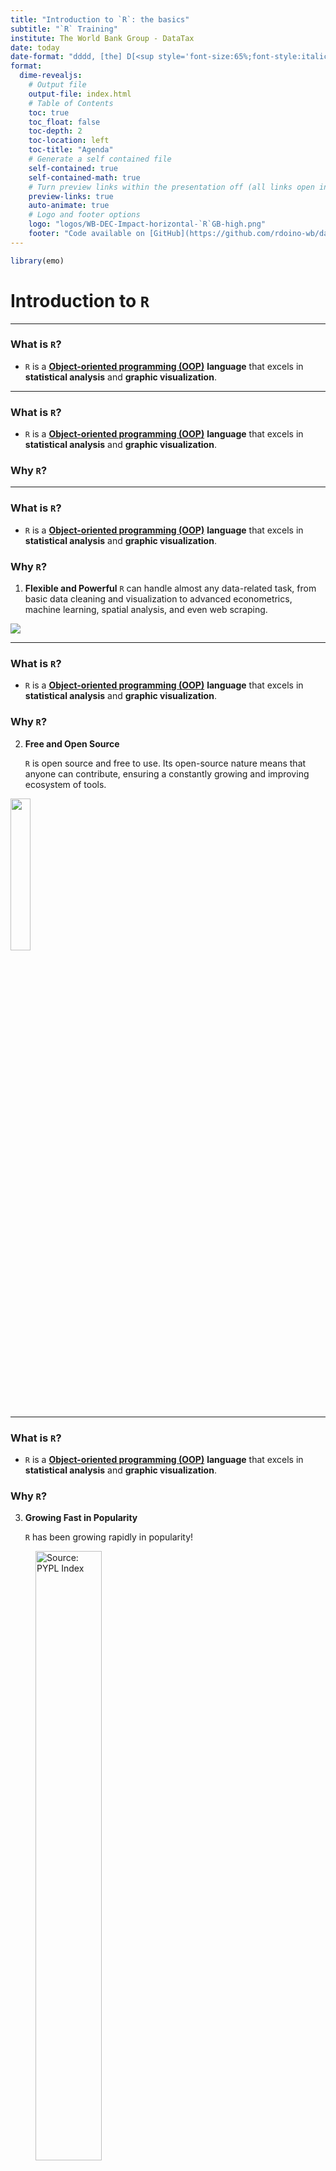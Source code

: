 ```yaml
---
title: "Introduction to `R`: the basics"
subtitle: "`R` Training"
institute: The World Bank Group - DataTax
date: today
date-format: "dddd, [the] D[<sup style='font-size:65%;font-style:italic;'>th</sup>] [of] MMMM, YYYY"
format:
  dime-revealjs:
    # Output file
    output-file: index.html
    # Table of Contents
    toc: true
    toc_float: false
    toc-depth: 2
    toc-location: left
    toc-title: "Agenda"
    # Generate a self contained file
    self-contained: true
    self-contained-math: true
    # Turn preview links within the presentation off (all links open in a new tab)
    preview-links: true
    auto-animate: true
    # Logo and footer options
    logo: "logos/WB-DEC-Impact-horizontal-`R`GB-high.png"
    footer: "Code available on [GitHub](https://github.com/rdoino-wb/data_analysis_DataTable)."
---
```


```r

library(emo)

```

# Introduction to `R`

------------------------------------------------------------------------

### What is `R`? {.unlisted}

-   `R` is a [**Object-oriented programming (OOP)**](https://en.wikipedia.org/wiki/Object-oriented_programming) **language** that excels in **statistical analysis** and **graphic visualization**.

------------------------------------------------------------------------

### What is `R`?

-   `R` is a [**Object-oriented programming (OOP)**](https://en.wikipedia.org/wiki/Object-oriented_programming) **language** that excels in **statistical analysis** and **graphic visualization**.

### Why `R`?

------------------------------------------------------------------------

### What is `R`? {.unlisted}

-   `R` is a [**Object-oriented programming (OOP)**](https://en.wikipedia.org/wiki/Object-oriented_programming) **language** that excels in **statistical analysis** and **graphic visualization**.

### Why `R`? {.unlisted}

1.  **Flexible and Powerful** `R` can handle almost any data-related task, from basic data cleaning and visualization to advanced econometrics, machine learning, spatial analysis, and even web scraping.

::: center
![](images/base.png){height="auto" width="auto"}
:::

------------------------------------------------------------------------

### What is `R`? {.unlisted}

-   `R` is a [**Object-oriented programming (OOP)**](https://en.wikipedia.org/wiki/Object-oriented_programming) **language** that excels in **statistical analysis** and **graphic visualization**.

### Why `R`? {.unlisted}

2.  **Free and Open Source**

    `R` is open source and free to use. Its open-source nature means that anyone can contribute, ensuring a constantly growing and improving ecosystem of tools.

::: center
![](images/open_source.png){width="25%" fig-align="center"}
:::

------------------------------------------------------------------------

### What is `R`? {.unlisted}

-   `R` is a [**Object-oriented programming (OOP)**](https://en.wikipedia.org/wiki/Object-oriented_programming) **language** that excels in **statistical analysis** and **graphic visualization**.

### Why `R`? {.unlisted}

3.  **Growing Fast in Popularity**

    `R` has been growing rapidly in popularity!

::: center
![Source: [PYPL Index](https://pypl.github.io/PYPL.html)](images/ranking_r.png){width="50%"}
:::

------------------------------------------------------------------------

### What is `R`? {.unlisted}

-   `R` is a [**Object-oriented programming (OOP)**](https://en.wikipedia.org/wiki/Object-oriented_programming) **language** that excels in **statistical analysis** and **graphic visualization**.

### Why `R`? {.unlisted}

4.  **User-friendly**

    It offers an Integrated Development Environment (IDE) to work with `R`

::: center
![](images/R_vs_RStudio_1.png){width="80%" fig-align="center"}
:::

# Introduction to `RStudio`

------------------------------------------------------------------------

## Time to start your `RStudio`!

![](images/rstudio.png){width="60%" fig-align="center"}

------------------------------------------------------------------------

## Let's start with a good practice!
-	When starting a new data analysis in R, it’s important to organize your work by having a folder structure for:

. . . 

- `r emo::ji("folder")` `r_training`
    - `r emo::ji("folder")` `scripts/` (your code)
    - `r emo::ji("folder")` `data/` (the datasets you’re using)
    - `r emo::ji("folder")` `outputs/` (results like plots, tables, etc.)
	  
```mermaid
%%| fig-align: center

graph TD;
    A[r_training] --> B[scripts];
    A --> C[data];
    A --> D[outputs];
```    

. . . 

:::{.callout-note}
It’s good practice to use lowercase and hyphens (-) instead of spaces when naming folders, files, and objects in R. This keeps everything consistent and easier to manage.
:::

------------------------------------------------------------------------

## RStudio makes our lifes easier



------------------------------------------------------------------------

## Exercise 1: 

1. Create a folder called `r_training` on your desktop.

2. Open RStudio. 

3. Create a Project:
  - Click File > New Project.
  - You can call the project as you want.
  - Place it in the right directory! You can browse the `r_training` folder which is placed in your desktop. 
  
4. Create a Script:
  - On the top left, you'll find a blank page to open a new script. 
  - Save the script using the `r emo::ji("save")` icon in the same bar. 

5. Run the following command on your console 

``` r
library(usethis)

use_course(
  url = "https://github.com/rdoino-wb/datax_r/tree/main/archive"
)
```
  
